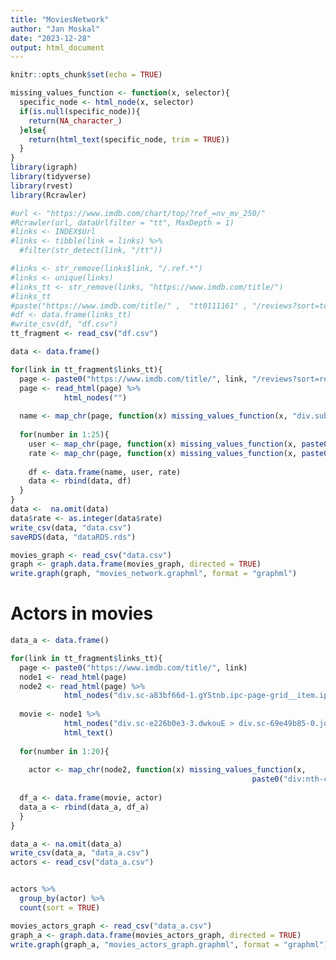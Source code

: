```yaml
---
title: "MoviesNetwork"
author: "Jan Moskal"
date: "2023-12-28"
output: html_document
---
```


```r
knitr::opts_chunk$set(echo = TRUE)
```

```r
missing_values_function <- function(x, selector){
  specific_node <- html_node(x, selector)
  if(is.null(specific_node)){
    return(NA_character_)
  }else{
    return(html_text(specific_node, trim = TRUE))
  }
}
library(igraph)
library(tidyverse)
library(rvest)
library(Rcrawler)
```

```r
#url <- "https://www.imdb.com/chart/top/?ref_=nv_mv_250/"
#Rcrawler(url, dataUrlfilter = "tt", MaxDepth = 1)
#links <- INDEX$Url
#links <- tibble(link = links) %>%
  #filter(str_detect(link, "/tt"))
```

```r
#links <- str_remove(links$link, "/.ref.*")
#links <- unique(links)
#links_tt <- str_remove(links, "https://www.imdb.com/title/")
#links_tt
#paste("https://www.imdb.com/title/" ,  "tt0111161" , "/reviews?sort=totalVotes&dir=desc&ratingFilter=0", sep = "")
#df <- data.frame(links_tt)
#write_csv(df, "df.csv")
tt_fragment <- read_csv("df.csv")
```


```r
data <- data.frame()

for(link in tt_fragment$links_tt){
  page <- paste0("https://www.imdb.com/title/", link, "/reviews?sort=reviewVolume&dir=desc&ratingFilter=0")
  page <- read_html(page) %>% 
            html_nodes("")
  
  name <- map_chr(page, function(x) missing_values_function(x, "div.subpage_title_block > div > div > h3 > a"))
  
  for(number in 1:25){
    user <- map_chr(page, function(x) missing_values_function(x, paste0("div.lister > div.lister-list > div:nth-child(", number, ") > div.review-container > div.lister-item-content > div.display-name-date > span.display-name-link > a"))) 
    rate <- map_chr(page, function(x) missing_values_function(x, paste0("div.lister > div.lister-list > div:nth-child(", number, ") > div.review-container > div.lister-item-content > div.ipl-ratings-bar > span > span:nth-child(2)"))) 
                    
    df <- data.frame(name, user, rate)
    data <- rbind(data, df)
  }
}
data <-  na.omit(data)
data$rate <- as.integer(data$rate)
write_csv(data, "data.csv")
saveRDS(data, "dataRDS.rds")
```

```r
movies_graph <- read_csv("data.csv")
graph <- graph.data.frame(movies_graph, directed = TRUE)
write.graph(graph, "movies_network.graphml", format = "graphml")
```



# Actors in movies
```r
data_a <- data.frame()

for(link in tt_fragment$links_tt){
  page <- paste0("https://www.imdb.com/title/", link)
  node1 <- read_html(page)
  node2 <- read_html(page) %>% 
            html_nodes("div.sc-a83bf66d-1.gYStnb.ipc-page-grid__item.ipc-page-grid__item--span-2 > section.ipc-page-section.ipc-page-section--base.sc-bfec09a1-0.jgUBLM.title-cast.title-cast--movie.celwidget > div.ipc-shoveler.ipc-shoveler--base.ipc-shoveler--page0.title-cast__grid > div.ipc-sub-grid.ipc-sub-grid--page-span-2.ipc-sub-grid--wraps-at-above-l.ipc-shoveler__grid")
  
  movie <- node1 %>% 
            html_nodes("div.sc-e226b0e3-3.dwkouE > div.sc-69e49b85-0.jqlHBQ > h1 > span") %>% 
            html_text()
  
  for(number in 1:20){
    
    actor <- map_chr(node2, function(x) missing_values_function(x,
                                                      paste0("div:nth-child(", number, ") > div.sc-bfec09a1-7.gWwKlt > a")))
    
  df_a <- data.frame(movie, actor)
  data_a <- rbind(data_a, df_a)
  }
}

data_a <- na.omit(data_a)
write_csv(data_a, "data_a.csv")
actors <- read_csv("data_a.csv")


actors %>% 
  group_by(actor) %>% 
  count(sort = TRUE)
```
```r
movies_actors_graph <- read_csv("data_a.csv")
graph_a <- graph.data.frame(movies_actors_graph, directed = TRUE)
write.graph(graph_a, "movies_actors_graph.graphml", format = "graphml")
```




